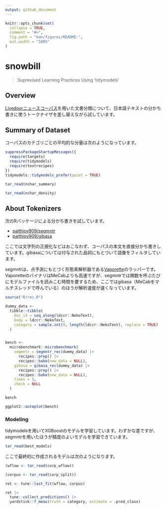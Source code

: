 ```yaml
---
output: github_document
---
```


<!-- README.md is generated from README.Rmd. Please edit that file -->

```r
knitr::opts_chunk$set(
  collapse = TRUE,
  comment = "#>",
  fig.path = "man/figures/README-",
  out.width = "100%"
)
```

# snowbill

> Suprevised Learning Practices Using 'tidymodels'

<!-- badges: start -->
<!-- badges: end -->

## Overview

[Livedoorニュースコーパス](https://www.rondhuit.com/download.html#ldcc)を用いた文書分類について、日本語テキストの分かち書きに使うトークナイザを差し替えながら試しています。

## Summary of Dataset

コーパスのカテゴリごとの平均的な分量は次のようになっています。

```r
suppressPackageStartupMessages({
  require(targets)
  require(tidymodels)
  require(textrecipes)
})
tidymodels::tidymodels_prefer(quiet = TRUE)

tar_read(nchar_summary)

tar_read(nchar_density)
```

## About Tokenizers

次のRパッケージによる分かち書きを試しています。

- [paithiov909/segmntr](https://github.com/paithiov909/segmntr)
- [paithiov909/gibasa](https://github.com/paithiov909/gibasa)

ここでは文字列の正規化などはおこなわず、コーパスの本文を直接分かち書きしています。gibasaについては付与された品詞にもとづいて語彙をフィルタしています。

segmntrは、点予測にもとづく形態素解析器である[Vaporette](https://github.com/daac-tools/vaporetto)のラッパーです。VaporetteのバイナリはMeCabよりも高速ですが、segmntrでは関数を呼ぶたびにモデルファイルを読みこむ時間を要するため、ここではgibasa（MeCabをマルチスレッドで呼んでいる）のほうが解析速度が速くなっています。

```r
source("R/rec.R")

dummy_data <-
  tibble::tibble(
    doc_id = seq_along(ldccr::NekoText),
    body = ldccr::NekoText,
    category = sample.int(9, length(ldccr::NekoText), replace = TRUE)
  )


bench <-
  microbenchmark::microbenchmark(
    segmntr = segmntr_rec(dummy_data) |>
      recipes::prep() |>
      recipes::bake(new_data = NULL),
    gibasa = gibasa_rec(dummy_data) |>
      recipes::prep() |>
      recipes::bake(new_data = NULL),
    times = 5,
    check = NULL
  )

bench

ggplot2::autoplot(bench)
```

### Modeling

tidymodelsを用いてXGBoostのモデルを学習しています。わずかな差ですが、segmntrを用いたほうが精度のよいモデルを学習できています。

```r
tar_read(best_models)
```

ここで最終的に作成されるモデルは次のようになります。

```r
(wflow <- tar_read(corp_wflow))

(corpus <- tar_read(corp_split))

ret <- tune::last_fit(wflow, corpus)
```

```r
ret |>
  tune::collect_predictions() |>
  yardstick::f_meas(truth = category, estimate = .pred_class)
```
